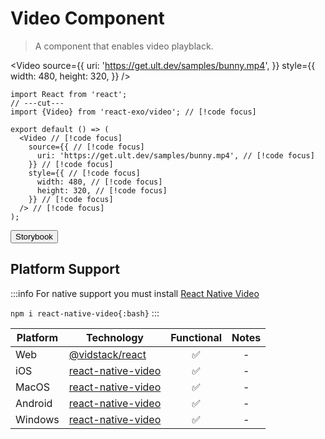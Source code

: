 
# Video Component

> A component that enables video playblack.

<Video
  source={{
    uri: 'https://get.ult.dev/samples/bunny.mp4',
  }}
  style={{
    width: 480,
    height: 320,
  }}
/>

```tsx twoslash
import React from 'react';
// ---cut---
import {Video} from 'react-exo/video'; // [!code focus]

export default () => (
  <Video // [!code focus]
    source={{ // [!code focus]
      uri: 'https://get.ult.dev/samples/bunny.mp4', // [!code focus]
    }} // [!code focus]
    style={{ // [!code focus]
      width: 480, // [!code focus]
      height: 320, // [!code focus]
    }} // [!code focus]
  /> // [!code focus]
);
```

<Button href="https://exo.fig.run/?path=/docs/primitives-video">Storybook</Button>

## Platform Support

:::info
For native support you must install [React Native Video](https://react-native-video.github.io/react-native-video)

`npm i react-native-video{:bash}`
:::


| Platform | Technology | Functional | Notes |
| -------- | ---------- | :--------: | :---: |
| Web | [@vidstack/react](https://www.vidstack.io) | ✅ | - |
| iOS | [react-native-video](https://react-native-video.github.io/react-native-video) | ✅ | - |
| MacOS | [react-native-video](https://react-native-video.github.io/react-native-video) | ✅ | - |
| Android | [react-native-video](https://react-native-video.github.io/react-native-video) | ✅ | - |
| Windows | [react-native-video](https://react-native-video.github.io/react-native-video) | ✅ | - |
